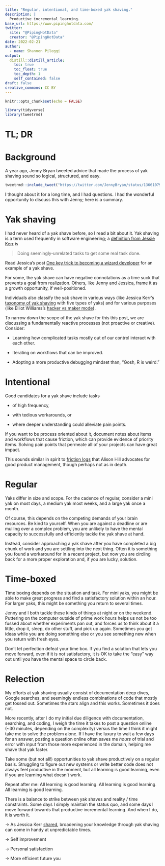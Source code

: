 ```yaml
---
title: "Regular, intentional, and time-boxed yak shaving."
description: | 
  Productive incremental learning.
base_url: https://www.pipinghotdata.com/
twitter:
  site: "@PipingHotData"
  creator: "@PipingHotData"
date: 2022-02-21
author:
  - name: Shannon Pileggi
output:
  distill::distill_article:
    toc: true
    toc_float: true
    toc_depth: 1
    self_contained: false
draft: false
creative_commons: CC BY
---
```


```r
knitr::opts_chunk$set(echo = FALSE)
```

```r
library(tidyverse)
library(tweetrmd)
```

# TL; DR

# Background

A year ago, Jenny Bryan tweeted advice that made the process of yak shaving sound
so logical, structured, and easy. 

```r
tweetrmd::include_tweet("https://twitter.com/JennyBryan/status/1366107942487949312")
```

I thought about it for a long time, and I had questions. I had the wonderful 
opportunity to discuss this with Jenny; here is a summary.

# Yak shaving


I had never heard of a yak shave before, so I read a bit about it.
Yak shaving is a term used frequently in software engineering; a [definition from Jessie Kerr](https://jessitron.com/2017/07/03/a-taxonomy-of-yak-shaving/){target="_blank"} is

> Doing seemingly-unrelated tasks to get some real task done.

Read Jessica's post [One key trick to becoming a wizard developer](https://jessitron.com/2021/02/27/one-key-trick-to-becoming-a-wizard-developer/){target="_blank"}
for an example of a yak shave.

For some, the yak shave can have negative connotations as a time suck that prevents 
a goal from realization. Others, like Jenny and Jessica, frame it as a growth opportunity, 
if well-positioned.

Individuals also classify the yak shave in various ways (like
Jessica Kerr's [taxonomy of yak shaving](https://jessitron.com/2017/07/03/a-taxonomy-of-yak-shaving/){target="_blank"} 
with five types of yaks) and for various purposes (like Elliot Williams's [hacker vs maker mode](https://hackaday.com/2016/08/09/yak-shaving-hacker-mode-vs-maker-mode/){target="_blank"}). 

To narrow down the scope of the yak shave for this this post, we are discussing
a fundamentally reactive processes (not proactive or creative). Consider:

* Learning how complicated tasks mostly out of our control interact with each other. 

* Iterating on workflows that can be improved. 

* Adopting a more productive debugging mindset than, "Gosh, R is weird." 

# Intentional

Good candidates for a yak shave include tasks

* of high frequency, 

* with tedious workarounds, or

* where deeper understanding could alleviate pain points.

If you want to be process oriented about it, document notes about items and workflows
that cause friction, which can provide evidence of priority items. Solving pain points 
that permeate all of your projects can have great impact. 

<aside>
This sounds similar in spirit to [friction logs](https://www.trychameleon.com/blog/friction-logs){target="_blank"} that Alison Hill advocates for good product management, though perhaps not as in depth.
</aside>

# Regular

Yaks differ in size and scope. For the cadence of regular, consider
a mini yak on most days, a medium yak most weeks, and a large yak once a month. 

Of course, this depends on the competing demands of your brain resources. Be kind
to  yourself. When you are against a deadline or are mulling over a complex problem, 
you are unlikely to have the mental capacity to successfully and efficiently tackle
the yak shave at hand. 

Instead, consider approaching a yak shave after you have completed a big chunk of
work and you are settling into the next thing. Often it is something you found a
workaround for in a recent project, but now you are circling back for a more 
proper exploration and, if you are lucky, solution.


# Time-boxed 

Time boxing depends on the situation and task. For mini yaks, you might be able 
to make great progress and find a satisfactory solution within an hour. For larger
yaks, this might be something you return to several times. 

Jenny and I both tackle these kinds of things at night or on the weekend. 
Puttering on the computer outside of prime work hours helps us not be too
fussed about whether experiments pan out, and forces us to think about it a little,
drop it, sleep, do other stuff, and pick up again. Sometimes you get ideas
while you are doing something else or you see something new when you return
with fresh eyes.

Don't let perfection defeat your time box. If you find a solution that lets
you move forward, even if it is not satisfactory, it is OK to take the
"easy" way out until you have the mental space to circle back.

# Relection


My efforts at yak shaving usually consist of documentation deep dives, 
Google searches, and seemingly endless combinations of code that
mostly get tossed out. Sometimes the stars align and this works. 
Sometimes it does not. 

More recently, after I do my initial due diligence with documentation, searching, 
and coding, I weigh the time it takes to post a question online (~30 minutes,
depending on the complexity) versus the time I think it might take me to solve the 
problem alone. If I have the luxury to wait a few days for an answer, posting a 
question online often saves me _hours_ of trial and error with input from those 
more experienced in the domain, helping me shave that yak faster.

Take some (but not all!) opportunities to yak shave productively on a regular basis.
Struggling to figure out new systems or write better code does not always feel 
productive in the moment, but all learning is good learning, even if you are learning
what doesn't work. 

<aside>
Repeat after me: All learning is good learning. All learning is good learning. All learning is good learning.
</aside>


There is a balance to strike between yak shaves and reality / time constraints. 
Some days I simply maintain the status quo, and some days I move forward 
towards that productive incremental learning. And when I do, it is worth it.

-> As Jessica Kerr [shared](https://jessitron.com/2021/02/27/one-key-trick-to-becoming-a-wizard-developer/), 
broadening your knowledge through yak shaving can come in handy at unpredictable times. 

-> Self improvement

-> Personal satisfaction

-> More efficient future you

